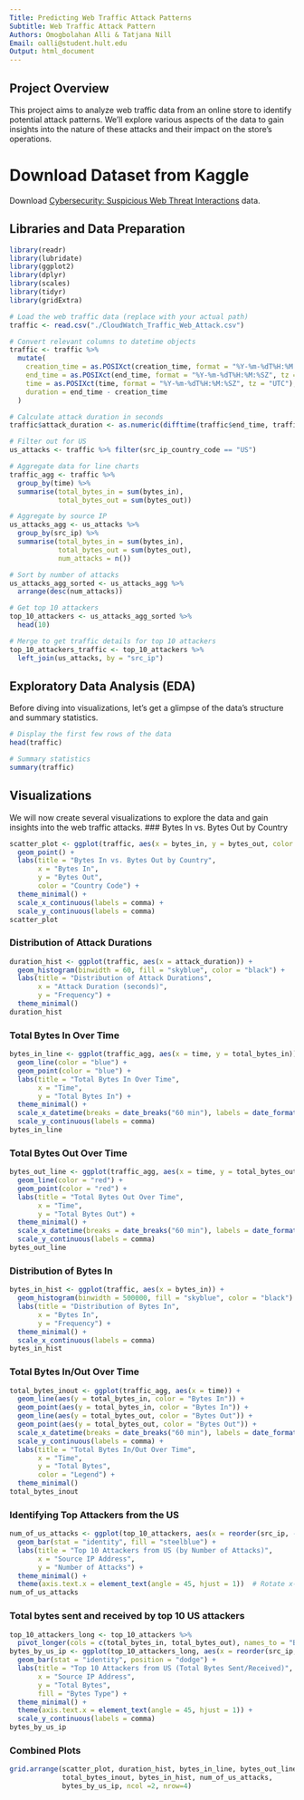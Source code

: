 ```yaml
---
Title: Predicting Web Traffic Attack Patterns
Subtitle: Web Traffic Attack Pattern
Authors: Omogbolahan Alli & Tatjana Nill
Email: oalli@student.hult.edu
Output: html_document
---
```


## Project Overview

This project aims to analyze web traffic data from an online store to identify potential attack patterns. We'll explore various aspects of the data to gain insights into the nature of these attacks and their impact on the store's operations.


# Download Dataset from Kaggle
Download [Cybersecurity: Suspicious Web Threat Interactions](https://www.kaggle.com/datasets/nobukim/aws-cloudtrails-dataset-from-flaws-cloud) data.

## Libraries and Data Preparation

```r
library(readr)
library(lubridate)
library(ggplot2)
library(dplyr)
library(scales)
library(tidyr)
library(gridExtra)

# Load the web traffic data (replace with your actual path)
traffic <- read.csv("./CloudWatch_Traffic_Web_Attack.csv")

# Convert relevant columns to datetime objects
traffic <- traffic %>%
  mutate(
    creation_time = as.POSIXct(creation_time, format = "%Y-%m-%dT%H:%M:%SZ", tz = "UTC"),
    end_time = as.POSIXct(end_time, format = "%Y-%m-%dT%H:%M:%SZ", tz = "UTC"),
    time = as.POSIXct(time, format = "%Y-%m-%dT%H:%M:%SZ", tz = "UTC"),
    duration = end_time - creation_time
  )

# Calculate attack duration in seconds
traffic$attack_duration <- as.numeric(difftime(traffic$end_time, traffic$creation_time, units = "secs"))

# Filter out for US
us_attacks <- traffic %>% filter(src_ip_country_code == "US")

# Aggregate data for line charts
traffic_agg <- traffic %>%
  group_by(time) %>%
  summarise(total_bytes_in = sum(bytes_in), 
            total_bytes_out = sum(bytes_out))

# Aggregate by source IP
us_attacks_agg <- us_attacks %>%
  group_by(src_ip) %>%
  summarise(total_bytes_in = sum(bytes_in), 
            total_bytes_out = sum(bytes_out),
            num_attacks = n())

# Sort by number of attacks
us_attacks_agg_sorted <- us_attacks_agg %>%
  arrange(desc(num_attacks))

# Get top 10 attackers
top_10_attackers <- us_attacks_agg_sorted %>%
  head(10)

# Merge to get traffic details for top 10 attackers
top_10_attackers_traffic <- top_10_attackers %>%
  left_join(us_attacks, by = "src_ip")
```

## Exploratory Data Analysis (EDA)

Before diving into visualizations, let's get a glimpse of the data's structure and summary statistics.

```r
# Display the first few rows of the data
head(traffic)

# Summary statistics
summary(traffic)
```

## Visualizations

We will now create several visualizations to explore the data and gain insights into the web traffic attacks. 
### Bytes In vs. Bytes Out by Country

```r
scatter_plot <- ggplot(traffic, aes(x = bytes_in, y = bytes_out, color = src_ip_country_code)) +
  geom_point() +
  labs(title = "Bytes In vs. Bytes Out by Country",
       x = "Bytes In",
       y = "Bytes Out",
       color = "Country Code") +
  theme_minimal() +
  scale_x_continuous(labels = comma) +
  scale_y_continuous(labels = comma)
scatter_plot
```

### Distribution of Attack Durations

```r
duration_hist <- ggplot(traffic, aes(x = attack_duration)) +
  geom_histogram(binwidth = 60, fill = "skyblue", color = "black") +
  labs(title = "Distribution of Attack Durations",
       x = "Attack Duration (seconds)",
       y = "Frequency") +
  theme_minimal()
duration_hist
```

### Total Bytes In Over Time

```r
bytes_in_line <- ggplot(traffic_agg, aes(x = time, y = total_bytes_in)) +
  geom_line(color = "blue") +
  geom_point(color = "blue") +
  labs(title = "Total Bytes In Over Time",
       x = "Time",
       y = "Total Bytes In") +
  theme_minimal() +
  scale_x_datetime(breaks = date_breaks("60 min"), labels = date_format("%H:%M")) +  
  scale_y_continuous(labels = comma)
bytes_in_line
```

### Total Bytes Out Over Time

```r
bytes_out_line <- ggplot(traffic_agg, aes(x = time, y = total_bytes_out)) +
  geom_line(color = "red") +
  geom_point(color = "red") +
  labs(title = "Total Bytes Out Over Time",
       x = "Time",
       y = "Total Bytes Out") +
  theme_minimal() +
  scale_x_datetime(breaks = date_breaks("60 min"), labels = date_format("%H:%M")) +
  scale_y_continuous(labels = comma)
bytes_out_line
```

### Distribution of Bytes In

```r
bytes_in_hist <- ggplot(traffic, aes(x = bytes_in)) +
  geom_histogram(binwidth = 500000, fill = "skyblue", color = "black") +
  labs(title = "Distribution of Bytes In",
       x = "Bytes In",
       y = "Frequency") +
  theme_minimal() +
  scale_x_continuous(labels = comma)
bytes_in_hist
```

### Total Bytes In/Out Over Time

```r
total_bytes_inout <- ggplot(traffic_agg, aes(x = time)) +
  geom_line(aes(y = total_bytes_in, color = "Bytes In")) +
  geom_point(aes(y = total_bytes_in, color = "Bytes In")) +
  geom_line(aes(y = total_bytes_out, color = "Bytes Out")) +
  geom_point(aes(y = total_bytes_out, color = "Bytes Out")) +
  scale_x_datetime(breaks = date_breaks("60 min"), labels = date_format("%H:%M")) +
  scale_y_continuous(labels = comma) +
  labs(title = "Total Bytes In/Out Over Time",
       x = "Time",
       y = "Total Bytes",
       color = "Legend") +
  theme_minimal()
total_bytes_inout
```

### Identifying Top Attackers from the US

```r
num_of_us_attacks <- ggplot(top_10_attackers, aes(x = reorder(src_ip, -num_attacks), y = num_attacks)) +
  geom_bar(stat = "identity", fill = "steelblue") +
  labs(title = "Top 10 Attackers from US (by Number of Attacks)",
       x = "Source IP Address",
       y = "Number of Attacks") +
  theme_minimal() +
  theme(axis.text.x = element_text(angle = 45, hjust = 1))  # Rotate x-axis labels for readability
num_of_us_attacks
```

### Total bytes sent and received by top 10 US attackers

```r
top_10_attackers_long <- top_10_attackers %>%
  pivot_longer(cols = c(total_bytes_in, total_bytes_out), names_to = "Bytes Type", values_to = "Total Bytes")
bytes_by_us_ip <- ggplot(top_10_attackers_long, aes(x = reorder(src_ip, -`Total Bytes`), y = `Total Bytes`, fill = `Bytes Type`)) +
  geom_bar(stat = "identity", position = "dodge") +
  labs(title = "Top 10 Attackers from US (Total Bytes Sent/Received)",
       x = "Source IP Address",
       y = "Total Bytes",
       fill = "Bytes Type") +
  theme_minimal() +
  theme(axis.text.x = element_text(angle = 45, hjust = 1)) +
  scale_y_continuous(labels = comma)
bytes_by_us_ip
```

### Combined Plots

```r
grid.arrange(scatter_plot, duration_hist, bytes_in_line, bytes_out_line, 
             total_bytes_inout, bytes_in_hist, num_of_us_attacks, 
             bytes_by_us_ip, ncol =2, nrow=4)
```